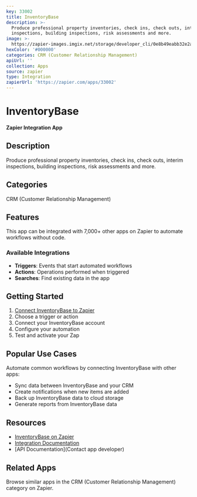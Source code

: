 ```yaml
---
key: 33002
title: InventoryBase
description: >-
  Produce professional property inventories, check ins, check outs, interim
  inspections, building inspections, risk assessments and more.
image: >-
  https://zapier-images.imgix.net/storage/developer_cli/0e8b49eabb32e2a0a3afb37f432e94a8_2.png?auto=format%2Ccompress&ixlib=python-3.0.0&q=50
hexColor: '#000000'
categories: CRM (Customer Relationship Management)
apiUrl: ''
collection: Apps
source: zapier
type: Integration
zapierUrl: 'https://zapier.com/apps/33002'
---
```

# InventoryBase

**Zapier Integration App**

## Description

Produce professional property inventories, check ins, check outs, interim inspections, building inspections, risk assessments and more.

## Categories

CRM (Customer Relationship Management)

## Features

This app can be integrated with 7,000+ other apps on Zapier to automate workflows without code.

### Available Integrations

- **Triggers**: Events that start automated workflows
- **Actions**: Operations performed when triggered
- **Searches**: Find existing data in the app

## Getting Started

1. [Connect InventoryBase to Zapier](https://zapier.com/apps/33002)
2. Choose a trigger or action
3. Connect your InventoryBase account
4. Configure your automation
5. Test and activate your Zap

## Popular Use Cases

Automate common workflows by connecting InventoryBase with other apps:

- Sync data between InventoryBase and your CRM
- Create notifications when new items are added
- Back up InventoryBase data to cloud storage
- Generate reports from InventoryBase data

## Resources

- [InventoryBase on Zapier](https://zapier.com/apps/33002)
- [Integration Documentation](https://zapier.com/apps/33002/integrations)
- [API Documentation](Contact app developer)

## Related Apps

Browse similar apps in the CRM (Customer Relationship Management) category on Zapier.
